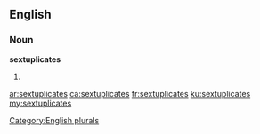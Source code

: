 ==English==

===Noun===
'''sextuplicates'''

# {{plural of|sextuplicate}}

[[Category:English plurals]]

[[ar:sextuplicates]]
[[ca:sextuplicates]]
[[fr:sextuplicates]]
[[ku:sextuplicates]]
[[my:sextuplicates]]